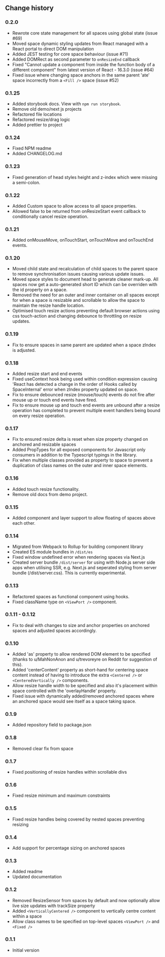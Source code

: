 
<CommonHeader />

<Meta title="React Spaces|Change history" />

## Change history

### 0.2.0

- Rewrote core state management for all spaces using global state (issue #69)
- Moved space dynamic styling updates from React managed with a React portal to direct DOM manipulation
- Added JEST testing for core space behaviour (issue #71)
- Added DOMRect as second parameter to `onResizeEnd` callback
- Fixed "Cannot update a component from inside the function body of a different component" from latest version of React - 16.3.0 (issue #64)
- Fixed issue where changing space anchors in the same parent 'ate' space incorrectly from a `<Fill />` space (issue #52)

### 0.1.25

- Added storybook docs. View with `npm run storybook`.
- Remove old demo/next js projects
- Refactored file locations
- Refactored resize/drag logic
- Added prettier to project

### 0.1.24

- Fixed NPM readme
- Added CHANGELOG.md

### 0.1.23

- Fixed generation of head styles height and z-index which were missing a semi-colon.

### 0.1.22

- Added Custom space to allow access to all space properties.
- Allowed false to be returned from onResizeStart event callback to conditionally cancel resize operation.

### 0.1.21

- Added onMouseMove, onTouchStart, onTouchMove and onTouchEnd events.

### 0.1.20

- Moved child state and recalculation of child spaces to the parent space to remove synchronisation issues causing various update issues.
- Moved space styles to document head to generate cleaner mark-up. All spaces now get a auto-generated short ID which can be overriden with the id property on a space.
- Removed the need for an outer and inner container on all spaces except for when a space is resizable and scrollable to allow the space to maintain the resize handle location.
- Optimised touch resize actions preventing default browser actions using css touch-action and changing debounce to throttling on resize updates.

### 0.1.19

- Fix to ensure spaces in same parent are updated when a space zIndex is adjusted.

### 0.1.18

- Added resize start and end events
- Fixed useContext hook being used within condition expression causing 'React has detected a change in the order of Hooks called by SpaceInternal' error when zIndex property updated on space.
- Fix to ensure debounced resize (mouse/touch) events do not fire after mouse up or touch end events have fired.
- Fix to ensure mouse up and touch end events are unbound after a resize operation has completed to prevent multiple event handlers being bound on every resize operation.

### 0.1.17

- Fix to ensured resize delta is reset when size property changed on anchored and resizable spaces
- Added PropTypes for all exposed components for Javascript only consumers in addition to the Typescript typings in the library.
- Fix when multiple classes provided as property to space to prevent a duplication of class names on the outer and inner space elements.

### 0.1.16

- Added touch resize functionality.
- Remove old docs from demo project.

### 0.1.15

- Added <Layer /> component and layer support to allow floating of spaces above each other.

### 0.1.14

- Migrated from Webpack to Rollup for building component library
- Created ES module bundles in `/dist/es`
- Fixed window undefined error when rendering spaces via Next.js
- Created server bundle `/dist/server` for using with Node.js server side apps when utilising SSR, e.g. Next.js and seperated styling from server bundle (/dist/server.css). This is currently experimental.

### 0.1.13

- Refactored spaces as functional component using hooks.
- Fixed className type on `<ViewPort />` component.

### 0.1.11 - 0.1.12

- Fix to deal with changes to size and anchor properties on anchored spaces and adjusted spaces accordingly.

### 0.1.10

- Added 'as' property to allow rendered DOM element to be specified (thanks to u/MahNonAnon and u/trevoreyre on Reddit for suggestion of this).
- Added 'centerContent' property as short-hand for centering space content instead of having to introduce the extra `<Centered />` or `<CenteredVertically />` components.
- Allow resize handle width to be specified and also it's placement within space controlled with the 'overlayHandle' property.
- Fixed issue with dynamically added/removed anchored spaces where an anchored space would see itself as a space taking space.

### 0.1.9

- Added repository field to package.json

### 0.1.8

- Removed clear fix from space

### 0.1.7

- Fixed positioning of resize handles within scrollable divs

### 0.1.6

- Fixed resize minimum and maximum constraints

### 0.1.5

- Fixed resize handles being covered by nested spaces preventing resizing

### 0.1.4

- Add support for percentage sizing on anchored spaces

### 0.1.3

- Added readme
- Updated documentation

### 0.1.2

- Removed ResizeSensor from spaces by default and now optionally allow live size updates with trackSize property
- Added `<VerticallyCentered />` component to vertically centre content within a space
- Allow class names to be specified on top-level spaces `<ViewPort />` and `<Fixed />`

### 0.1.1

- Initial version